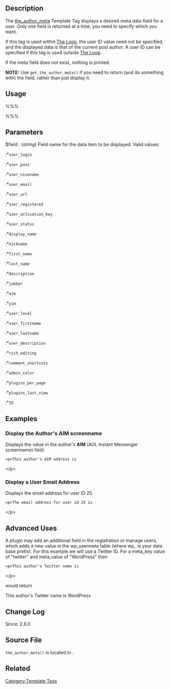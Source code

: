 {{Languages|
{{en|Template Tags/the_author_meta}}
{{ja|テンプレートタグ/the_author_meta}}
{{tr|Tema_Etiketleri/the_author_meta}}
}}

== Description ==

The [[Template_Tags/the_author_meta|the_author_meta]] Template Tag displays a desired meta data field for a user. Only one field is returned at a time, you need to specify which you want.

If this tag is used within [[The Loop]], the user ID value need not be specified, and the displayed data is that of the current post author. A user ID can be specified if this tag is used outside [[The Loop]].

If the meta field does not exist, nothing is printed.

'''NOTE:''' Use <code>get_the_author_meta()</code> if you need to return (and do something with) the field, rather than just display it.

== Usage ==

%%% <?php the_author_meta( $field, $userID ); ?> %%%

== Parameters ==

; $field : (''string'') Field name for the data item to be displayed.  Valid values:
:*<tt>user_login</tt>
:*<tt>user_pass</tt>
:*<tt>user_nicename</tt>
:*<tt>user_email</tt>
:*<tt>user_url</tt>
:*<tt>user_registered</tt>
:*<tt>user_activation_key</tt>
:*<tt>user_status</tt>
:*<tt>display_name</tt>
:*<tt>nickname</tt>
:*<tt>first_name</tt>
:*<tt>last_name</tt>
:*<tt>description</tt>
:*<tt>jabber</tt>
:*<tt>aim</tt>
:*<tt>yim</tt>
:*<tt>user_level</tt>
:*<tt>user_firstname</tt>
:*<tt>user_lastname</tt>
:*<tt>user_description</tt>
:*<tt>rich_editing</tt>
:*<tt>comment_shortcuts</tt>
:*<tt>admin_color</tt>
:*<tt>plugins_per_page</tt>
:*<tt>plugins_last_view</tt>
:*<tt>ID</tt>

{{Parameter|$userID|integer|If the user ID fields is used, then this function display the specific field for this user ID.|optional|false}}

== Examples ==

=== Display the Author's AIM screenname ===

Displays the value in the author's '''AIM''' (AOL Instant Messenger screenname) field.

 &lt;p&gt;This author's AIM address is <?php the_author_meta('aim'); ?>&lt;/p&gt;

=== Display a User Email Address ===

Displays the email address for user ID 25.

 &lt;p&gt;The email address for user id 25 is <?php the_author_meta('user_email',25); ?>&lt;/p&gt;

== Advanced Uses ==

A plugin may add an additional field in the registration or manage users, which adds a new value in the wp_usermeta table (where wp_ is your data base prefix). For this example we will use a Twitter ID. For a  meta_key value of "twitter" and meta_value of "WordPress" then

 &lt;p&gt;This author's Twitter name is <?php the_author_meta('twitter'); ?>&lt;/p&gt;

would return

This author's Twitter name is WordPress

== Change Log ==

Since: 2.8.0

== Source File ==

<tt>the_author_meta()</tt> is located in {{Trac|wp-includes/author-template.php}}.

== Related ==

{{Author Tags}}

{{Tag Footer}}

[[Category:Template Tags]]